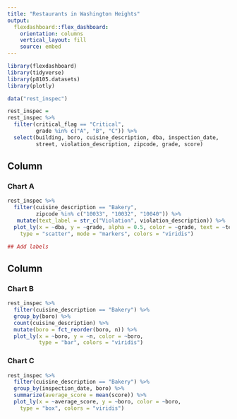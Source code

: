 ```yaml
---
title: "Restaurants in Washington Heights"
output: 
  flexdashboard::flex_dashboard:
    orientation: columns
    vertical_layout: fill
    source: embed
---
```


```r
library(flexdashboard)
library(tidyverse)
library(p8105.datasets)
library(plotly)
```

```r
data("rest_inspec")

rest_inspec = 
rest_inspec %>% 
  filter(critical_flag == "Critical", 
         grade %in% c("A", "B", "C")) %>% 
  select(building, boro, cuisine_description, dba, inspection_date, 
         street, violation_description, zipcode, grade, score)
```


Column {data-width=650}
-----------------------------------------------------------------------

### Chart A

```r
rest_inspec %>% 
  filter(cuisine_description == "Bakery", 
         zipcode %in% c("10033", "10032", "10040")) %>% 
   mutate(text_label = str_c("Violation", violation_description)) %>% 
  plot_ly(x = ~dba, y = ~grade, alpha = 0.5, color = ~grade, text = ~text_label,
    type = "scatter", mode = "markers", colors = "viridis")

## Add labels
```

Column {data-width=350}
-----------------------------------------------------------------------

### Chart B

```r
rest_inspec %>% 
  filter(cuisine_description == "Bakery") %>% 
  group_by(boro) %>% 
  count(cuisine_description) %>% 
  mutate(boro = fct_reorder(boro, n)) %>%
  plot_ly(x = ~boro, y = ~n, color = ~boro,
          type = "bar", colors = "viridis")
```


### Chart C

```r
rest_inspec %>% 
  filter(cuisine_description == "Bakery") %>% 
  group_by(inspection_date, boro) %>% 
  summarize(average_score = mean(score)) %>% 
  plot_ly(x = ~average_score, y = ~boro, color = ~boro,
    type = "box", colors = "viridis")
```

